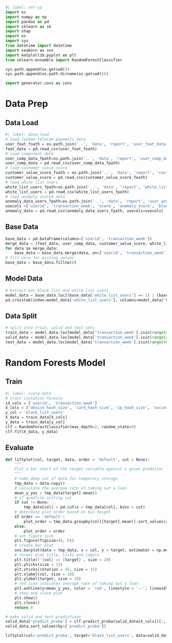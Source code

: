 
```python
#| label: set-up
import os
import numpy as np
import pandas as pd
import sklearn as sk
import shap
import os
import sys
from datetime import datetime
import seaborn as sns
import matplotlib.pyplot as plt
from sklearn.ensemble import RandomForestClassifier

sys.path.append(os.getcwd())
sys.path.append(os.path.dirname(os.getcwd()))

import generator.cons as cons
```

# Data Prep

## Data Load

```python
#| label: data-load
# load random telecom payments data
user_feat_foath = os.path.join('..', 'data', 'report', 'user_feat_data.csv')
feat_data = pd.read_csv(user_feat_foath)
# load component data
user_comp_data_fpath=os.path.join('..', 'data', 'report', 'user_comp_data.csv')
user_comp_data = pd.read_csv(user_comp_data_fpath)
# load customer value score
customer_value_score_foath = os.path.join('..', 'data', 'report', 'customer_value_score.csv')
customer_value_score = pd.read_csv(customer_value_score_foath)
# load white list users
white_list_users_fpath=os.path.join('..', 'data', 'report', 'white_list_user_data.csv')
white_list_users = pd.read_csv(white_list_users_fpath)
# load anomaly scored data
anomaly_data_users_fpath=os.path.join('..', 'data', 'report', 'user_anomaly_data.csv')
usecols =['userid', 'transaction_week', 'score', 'anomaly_score', 'black_list_users']
anomaly_data = pd.read_csv(anomaly_data_users_fpath, usecols=usecols)
```

## Base Data

```python
base_data = pd.DataFrame(columns=['userid', 'transaction_week'])
merge_data = [feat_data, user_comp_data, customer_value_score, white_list_users, anomaly_data]
for data in merge_data:
    base_data = base_data.merge(data, on=['userid', 'transaction_week'], how='outer')
# fill zero for missing values
base_data = base_data.fillna(0)
```

## Model Data

```python
# extract out black list and white list users
model_data = base_data.loc[(base_data['white_list_users'] == 1) | (base_data['black_list_users'] == 1), :].copy()
pd.crosstab(index=model_data['white_list_users'], columns=model_data['black_list_users'])
```

## Data Split

```python
# split into train, valid and test sets
train_data = model_data.loc[model_data['transaction_week'].isin(range(0, 40)), :].copy()
valid_data = model_data.loc[model_data['transaction_week'].isin(range(40, 46)), :].copy()
test_data = model_data.loc[model_data['transaction_week'].isin(range(46, 53)), :].copy()
```

# Random Forests Model

## Train

```python
#| label: score-data
# train isolation forests
id_cols = ['userid', 'transaction_week']
X_cols = ['device_hash_size', 'card_hash_size', 'ip_hash_size', 'successful_size', 'E900_size', 'E901_size', 'E902_size', 'E903_size', 'E904_size', 'n_comps', 'total_comp_size', 'customer_value_score', 'score']
y_col = 'black_list_users'
X_data = train_data[X_cols]
y_data = train_data[y_col]
clf = RandomForestClassifier(max_depth=2, random_state=0)
clf.fit(X_data, y_data)
```

## Evaluate

```python
def liftplot(col, target, data, order = 'default', cut = None):
    """
    Plot a bar chart of the target variable against a given predictor
    """
    # take deep cut of data for temporary storage
    tmp_data = data.copy()
    # calculate the avergae rate of taking out a loan
    mean_y_yes = tmp_data[target].mean()
    # if quantile cutting col
    if cut != None:
        tmp_data[col] = pd.cut(x = tmp_data[col], bins = cut)
    # determine plot order based on bin height
    if order == 'default':
        plot_order = tmp_data.groupby(col)[target].mean().sort_values(ascending=False).index.values
    else:
        plot_order = order
    # set figure size
    plt.figure(figsize=(8, 6))
    # create bar plot
    sns.barplot(data = tmp_data, x = col, y = target, estimator = np.mean, errorbar = None, color = 'royalblue', order = plot_order)
    # format plot title, ticks and labels
    plt.title(f'{col} vs {target}', size = 20)
    plt.yticks(size = 15)
    plt.xticks(rotation = 45, size = 15)
    plt.xlabel(col, size = 18)
    plt.ylabel(target, size = 18)
    # red line indicates average rate of taking out a loan
    plt.axhline(y=mean_y_yes, color = 'red', linestyle = '--', linewidth = 3)
    # show and close plot
    plt.show()
    plt.close()
    return 0

# make valid and test predictions
valid_data['predict_proba'] = clf.predict_proba(valid_data[X_cols])[:, 1]
valid_data.sort_values(by=['predict_proba'])

liftplot(col='predict_proba', target='black_list_users', data=valid_data, order = None, cut = 10)
```